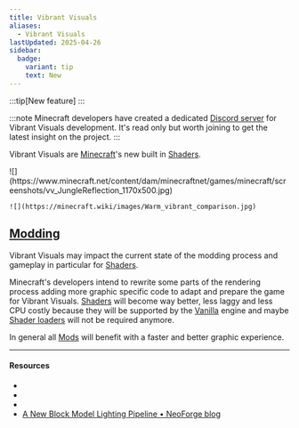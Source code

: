 ```yaml
---
title: Vibrant Visuals
aliases:
  - Vibrant Visuals
lastUpdated: 2025-04-26
sidebar:
  badge:
    variant: tip
    text: New
---
```



:::tip[New feature]
:::

:::note
   Minecraft developers have created a dedicated [Discord server](https://discord.gg/2x2p2n8) for Vibrant
   Visuals development. It's read only but worth joining to get the latest
   insight on the project.
:::

Vibrant Visuals are [Minecraft](/minecraft)'s new built in [Shaders](/shader).

<Yb src="https://www.youtube.com/embed/jGNgh5zEFkY?start=926" />

<Gallery>
	![](https://www.minecraft.net/content/dam/minecraftnet/games/minecraft/screenshots/vv_JungleReflection_1170x500.jpg)

	![](https://minecraft.wiki/images/Warm_vibrant_comparison.jpg)
</Gallery>

<Yb src="https://www.youtube.com/embed/5zcZJcXRdw0" />

## [Modding](/modding)
Vibrant Visuals may impact the current state of the modding process and gameplay in particular for [Shaders](/shader).

Minecraft's developers intend to rewrite some parts of the rendering process adding more graphic specific code to adapt and prepare the game for Vibrant Visuals. [Shaders](/shader) will become way better, less laggy and less CPU costly because they will be supported by the [Vanilla](/vanilla) engine and maybe [Shader loaders](/shaderloader) will not be required anymore.

In general all [Mods](/mod) will benefit with a faster and better graphic experience.

---

#### Resources

- <Wiki path="w/Vibrant_Visuals" />
- <Blog path="minecraft-vibrant-visuals" />
- <Blog path="take-a-vibrant-test-flight" />
- [A New Block Model Lighting Pipeline • NeoForge blog](https://neoforged.net/news/enhanced-ao)
